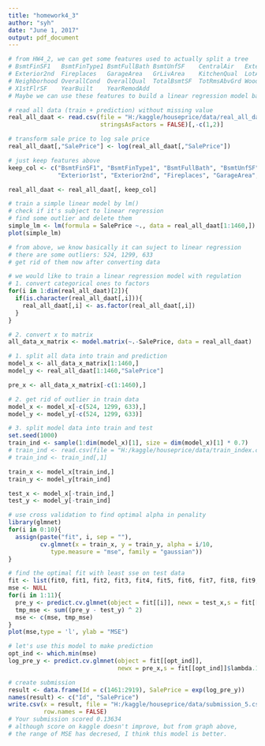 ```yaml
---
title: "homework4_3"
author: "syh"
date: "June 1, 2017"
output: pdf_document
---
```


```r
# from HW4_2, we can get some features used to actually split a tree
# BsmtFinSF1   BsmtFinType1 BsmtFullBath BsmtUnfSF    CentralAir   Exterior1st 
# Exterior2nd  Fireplaces   GarageArea   GrLivArea    KitchenQual  LotArea     
# Neighborhood OverallCond  OverallQual  TotalBsmtSF  TotRmsAbvGrd WoodDeckSF  
# X1stFlrSF    YearBuilt    YearRemodAdd
# Maybe we can use these features to build a linear regression model based on HW4
```


```r
# read all data (train + prediction) without missing value
real_all_daat <- read.csv(file = "H:/kaggle/houseprice/data/real_all_data_hybrid.csv",
                          stringsAsFactors = FALSE)[,-c(1,2)]
```


```r
# transform sale price to log sale price
real_all_daat[,"SalePrice"] <- log(real_all_daat[,"SalePrice"])
```

```r
# just keep features above
keep_col <- c("BsmtFinSF1", "BsmtFinType1", "BsmtFullBath", "BsmtUnfSF", "CentralAir",
              "Exterior1st", "Exterior2nd", "Fireplaces", "GarageArea", "GrLivArea",     "KitchenQual", "LotArea", "Neighborhood","OverallCond", "OverallQual", "TotalBsmtSF","TotRmsAbvGrd", "WoodDeckSF", "X1stFlrSF", "YearBuilt", "YearRemodAdd", "SalePrice")
```

```r
real_all_daat <- real_all_daat[, keep_col]
```


```r
# train a simple linear model by lm()
# check if it's subject to linear regression
# find some outlier and delete them
simple_lm <- lm(formula = SalePrice ~., data = real_all_daat[1:1460,])
plot(simple_lm)
```

```r
# from above, we know basically it can suject to linear regression
# there are some outliers: 524, 1299, 633
# get rid of them now after converting data
```

```r
# we would like to train a linear regression model with regulation
# 1. convert categorical ones to factors
for(i in 1:dim(real_all_daat)[2]){
  if(is.character(real_all_daat[,i])){
    real_all_daat[,i] <- as.factor(real_all_daat[,i])
  }
}
```

```r
# 2. convert x to matrix
all_data_x_matrix <- model.matrix(~.-SalePrice, data = real_all_daat)
```

```r
# 1. split all data into train and prediction
model_x <- all_data_x_matrix[1:1460,]
model_y <- real_all_daat[1:1460,"SalePrice"]

pre_x <- all_data_x_matrix[-c(1:1460),]

# 2. get rid of outlier in train data
model_x <- model_x[-c(524, 1299, 633),]
model_y <- model_y[-c(524, 1299, 633)]

# 3. split model data into train and test
set.seed(1000)
train_ind <- sample(1:dim(model_x)[1], size = dim(model_x)[1] * 0.7)
# train_ind <- read.csv(file = "H:/kaggle/houseprice/data/train_index.csv")
# train_ind <- train_ind[,1]

train_x <- model_x[train_ind,]
train_y <- model_y[train_ind]

test_x <- model_x[-train_ind,]
test_y <- model_y[-train_ind]
```

```r
# use cross validation to find optimal alpha in penality
library(glmnet)
for(i in 0:10){
  assign(paste("fit", i, sep = ""),
         cv.glmnet(x = train_x, y = train_y, alpha = i/10, 
            type.measure = "mse", family = "gaussian"))   
}
```

```r
# find the optimal fit with least sse on test data
fit <- list(fit0, fit1, fit2, fit3, fit4, fit5, fit6, fit7, fit8, fit9, fit10)
mse <- NULL
for(i in 1:11){
  pre_y <- predict.cv.glmnet(object = fit[[i]], newx = test_x,s = fit[[i]]$lambda.1se)
  tmp_mse <- sum((pre_y - test_y) ^ 2)
  mse <- c(mse, tmp_mse)
}
plot(mse,type = 'l', ylab = "MSE")
```

```r
# let's use this model to make prediction
opt_ind <- which.min(mse)
log_pre_y <- predict.cv.glmnet(object = fit[[opt_ind]], 
                               newx = pre_x,s = fit[[opt_ind]]$lambda.1se)

# create submission
result <- data.frame(Id = c(1461:2919), SalePrice = exp(log_pre_y))
names(result) <- c("Id", "SalePrice")
write.csv(x = result, file = "H:/kaggle/houseprice/data/submission_5.csv",
          row.names = FALSE)
# Your submission scored 0.13634
# although score on kaggle doesn't improve, but from graph above, 
# the range of MSE has decresed, I think this model is better.
```

